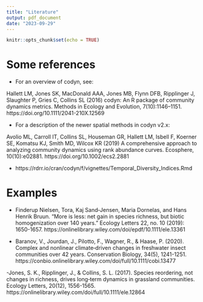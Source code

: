 ```yaml
---
title: "Literature"
output: pdf_document
date: "2023-09-29"
---
```


```r
knitr::opts_chunk$set(echo = TRUE)
```


# **Some references**

- For an overview of codyn, see:
  
Hallett LM, Jones SK, MacDonald AAA, Jones MB, Flynn DFB, Ripplinger J, 
Slaughter P, Gries C, Collins SL (2016) codyn: An R package of community 
dynamics metrics. Methods in Ecology and Evolution, 7(10):1146–1151. 
https://doi.org/10.1111/2041-210X.12569


- For a description of the newer spatial methods in codyn v2.x:
  
Avolio ML, Carroll IT, Collins SL, Houseman GR, Hallett LM, Isbell F, 
Koerner SE, Komatsu KJ, Smith MD, Wilcox KR (2019) A comprehensive 
approach to analyzing community dynamics using rank abundance curves. 
Ecosphere, 10(10):e02881. https://doi.org/10.1002/ecs2.2881


- https://rdrr.io/cran/codyn/f/vignettes/Temporal_Diversity_Indices.Rmd


# **Examples**

- Finderup Nielsen, Tora, Kaj Sand‐Jensen, Maria Dornelas, and Hans Henrik Bruun. 
"More is less: net gain in species richness, but biotic homogenization over 140 
years." Ecology Letters 22, no. 10 (2019): 1650-1657.
https://onlinelibrary.wiley.com/doi/epdf/10.1111/ele.13361


- Baranov, V., Jourdan, J., Pilotto, F., Wagner, R., & Haase, P. (2020). 
Complex and nonlinear climate‐driven changes in freshwater insect communities 
over 42 years. Conservation Biology, 34(5), 1241-1251.
https://conbio.onlinelibrary.wiley.com/doi/full/10.1111/cobi.13477


-Jones, S. K., Ripplinger, J., & Collins, S. L. (2017). Species reordering, 
not changes in richness, drives long‐term dynamics in grassland communities.
Ecology Letters, 20(12), 1556-1565.
https://onlinelibrary.wiley.com/doi/full/10.1111/ele.12864



